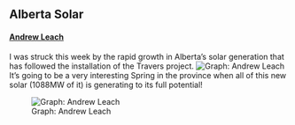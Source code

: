 ## Alberta Solar

#### [Andrew Leach](https://ca.linkedin.com/in/leach-econ)

I was struck this week by the rapid growth in Alberta's solar generation that has followed the installation of the Travers project. 
![Graph: Andrew Leach](solar.png){width=1400,height=700}
It's going to be a very interesting Spring in the province when all of this new solar (1088MW of it) is generating to its full potential!

![Graph: Andrew Leach](ab_solar.png){width=1400,height=700}